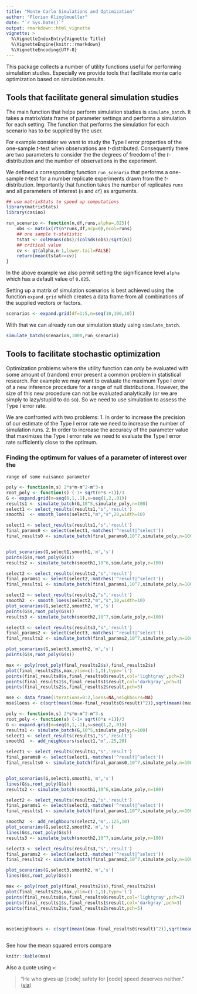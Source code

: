 ```yaml
---
title: "Monte Carlo Simulations and Optimization"
author: "Florian Klinglmueller"
date: "`r Sys.Date()`"
output: rmarkdown::html_vignette
vignette: >
  %\VignetteIndexEntry{Vignette Title}
  %\VignetteEngine{knitr::rmarkdown}
  %\VignetteEncoding{UTF-8}
---
```


This package collects a number of utility functions useful for
performing simulation studies. Especially we provide tools that
facilitate monte carlo optimization based on simulation results.

## Tools that facilitate general simulation studies

The main function that helps perform simulation studies is
`simulate_batch`. It takes a matrix/data.frame of parameter settings
and performs a simulation for each setting. The function that performs
the simulation for each scenario has to be supplied by the user.

For example consider we want to study the Type I error
properties of the one-sample $t$-test when observations are
$t$-distributed. Consequently there are two parameters to consider the
the degrees of freedom of the $t$-distribution and the number of
observations in the experiment.

We defined a corresponding function `run_scenario` that performs a
one-sample $t$-test for a number replicate experiments drawn from the
$t$-distribution. Importantly that function takes the number of
replicates `runs` and all parameters of interest (`n` and `df`) as
arguments. 

```r
## use matrixStats to speed up computations
library(matrixStats)
library(casino)

run_scenario <- function(n,df,runs,alpha=.025){
    obs <- matrix(rt(n*runs,df,ncp=0),ncol=runs)
    ## one sample t-statistic
    tstat <- colMeans(obs)/(colSds(obs)/sqrt(n))
    ## critical value
    cv <- qt(alpha,n-1,lower.tail=FALSE)
    return(mean(tstat>=cv))
}

```
In the above example we also permit setting the significance level
`alpha` which has a default value of `0.025`.

Setting up a matrix of simulation scenarios is best achieved using the
function `expand.grid` which creates a data frame from all
combinations of the supplied vectors or factors.

```r
scenarios <- expand.grid(df=1:5,n=seq(10,100,10))
```

With that we can already run our simulation study using
`simulate_batch`.

```r
simulate_batch(scenarios,1000,run_scenario)
```

## Tools to facilitate stochastic optimization

Optimization problems where the utility function can only be evaluated
with some amount of (random) error present a common problem in
statistical research. For example we may want to evaluate the maximum
Type I error of a new inference procedure for a range of null
distributions. However, the size of this new procedure can not be
evaluated analytically (or we are simply to lazy/stupid to do so). So
we need to use simulation to assess the Type I error rate.

We are confronted with two problems:
1. In order to increase the precision of our estimate of the Type I
error rate we need to increase the number of simulation runs.
2. In order to increase the accuracy of the parameter value that
maximizes the Type I error rate we need to evaluate the Type I error
rate sufficiently close to the optimum.


### Finding the optimum for values of a parameter of interest over the
    range of some nuisance parameter 





```r
poly <- function(m,s) 2*s*m-m^2-m^3-s
root_poly <- function(s) (-1+ sqrt(6*s +1))/3
G <- expand.grid(m=seq(0,1,.1),s=seq(1,2,.01))
results1 <- simulate_batch(G,10^5,simulate_poly,n=100)
select1 <- select_results(results1,"s",'result')
smooth1  <- smooth_loess(select1,"m","s",20,width=10)

select1 <- select_results(results1,"s",'result')
final_params0 <- select(select1,-matches('^result|^select'))
final_results0 <- simulate_batch(final_params0,10^7,simulate_poly,n=100)


plot_scenarios(G,select1,smooth1,'m','s')
points(G$s,root_poly(G$s))
results2 <- simulate_batch(smooth1,10^6,simulate_poly,n=100)

select2 <- select_results(results2,"s",'result')
final_params1 <- select(select2,-matches('^result|^select'))
final_results1 <- simulate_batch(final_params1,10^7,simulate_poly,n=100)

select2 <- select_results(results2,"s",'result')
smooth2  <- smooth_loess(select2,"m","s",10,width=10)
plot_scenarios(G,select2,smooth2,'m','s')
points(G$s,root_poly(G$s))
results3 <- simulate_batch(smooth2,10^7,simulate_poly,n=100)

select3 <- select_results(results3,"s",'result')
final_params2 <- select(select3,-matches('^result|^select'))
final_results2 <- simulate_batch(final_params2,10^7,simulate_poly,n=100)

plot_scenarios(G,select3,smooth2,'m','s')
points(G$s,root_poly(G$s))

max <- poly(root_poly(final_results2$s),final_results2$s)
plot(final_results2$s,max,ylim=c(-1,1),type='l')
points(final_results0$s,final_results0$result,col='lightgray',pch=2)
points(final_results1$s,final_results1$result,col='darkgray',pch=3)
points(final_results2$s,final_results2$result,pch=5)

mse <- data_frame(iterations=0:2,loess=NA,neighbours=NA)
mse$loess <- c(sqrt(mean((max-final_results0$result)^2)),sqrt(mean((max-final_results1$result)^2)),sqrt(mean((max-final_results2$result)^2)))

```


```r
poly <- function(m,s) 2*s*m-m^2-m^3-s
root_poly <- function(s) (-1+ sqrt(6*s +1))/3
G <- expand.grid(m=seq(0,1,.1),s=seq(1,2,.01))
results1 <- simulate_batch(G,10^5,simulate_poly,n=100)
select1 <- select_results(results1,"s",'result')
smooth1  <- add_neighbours(select1,"m",.25,20)

select1 <- select_results(results1,"s",'result')
final_params0 <- select(select1,-matches('^result|^select'))
final_results0 <- simulate_batch(final_params0,10^7,simulate_poly,n=100)


plot_scenarios(G,select1,smooth1,'m','s')
lines(G$s,root_poly(G$s))
results2 <- simulate_batch(smooth1,10^6,simulate_poly,n=100)

select2 <- select_results(results2,"s",'result')
final_params1 <- select(select2,-matches('^result|^select'))
final_results1 <- simulate_batch(final_params1,10^7,simulate_poly,n=100)

smooth2  <- add_neighbours(select2,"m",.125,10)
plot_scenarios(G,select2,smooth2,'m','s')
lines(G$s,root_poly(G$s))
results3 <- simulate_batch(smooth2,10^7,simulate_poly,n=100)

select3 <- select_results(results3,"s",'result')
final_params2 <- select(select3,-matches('^result|^select'))
final_results2 <- simulate_batch(final_params2,10^7,simulate_poly,n=100)

plot_scenarios(G,select3,smooth2,'m','s')
lines(G$s,root_poly(G$s))

max <- poly(root_poly(final_results2$s),final_results2$s)
plot(final_results2$s,max,ylim=c(-1,1),type='l')
points(final_results0$s,final_results0$result,col='lightgray',pch=2)
points(final_results1$s,final_results1$result,col='darkgray',pch=3)
points(final_results2$s,final_results2$result,pch=5)



mse$neighbours <- c(sqrt(mean((max-final_results0$result)^2)),sqrt(mean((max-final_results1$result)^2)),sqrt(mean((final_results1-final_results2$result)^2)))



```
See how the mean squared errors compare

```r
knitr::kable(mse)
```

Also a quote using `>`:

> "He who gives up [code] safety for [code] speed deserves neither."
([via](https://twitter.com/hadleywickham/status/504368538874703872))
